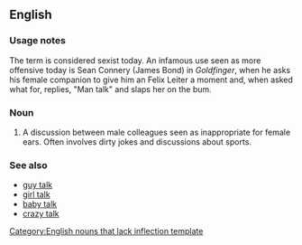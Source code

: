 ==English==

===Usage notes===
The term is considered sexist today. An infamous use seen as more offensive today is Sean Connery (James Bond) in ''Goldfinger'', when he asks his female companion to give him an Felix Leiter a moment and, when asked what for, replies, "Man talk" and slaps her on the bum.

===Noun===
{{infl|en|noun}}[[Category:English nouns that lack inflection template]]

# A discussion between male colleagues seen as inappropriate for female ears. Often involves dirty jokes and discussions about sports.

===See also===
* [[guy talk]]
* [[girl talk]]
* [[baby talk]]
* [[crazy talk]]